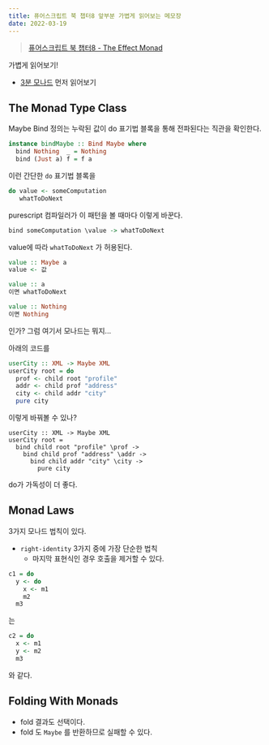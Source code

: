 ```yaml
---
title: 퓨어스크립트 북 챕터8 앞부분 가볍게 읽어보는 메모장
date: 2022-03-19
---
```


> [퓨어스크립트 북 챕터8 - The Effect Monad](https://book.purescript.org/chapter8.html)

가볍게 읽어보기!

- [3분 모나드](https://overcurried.com/3%EB%B6%84%20%EB%AA%A8%EB%82%98%EB%93%9C/) 먼저 읽어보기

## The Monad Type Class

Maybe Bind 정의는 누락된 값이 do 표기법 블록을 통해 전파된다는 직관을 확인한다.

```purescript
instance bindMaybe :: Bind Maybe where
  bind Nothing  _ = Nothing
  bind (Just a) f = f a
```

이런 간단한 `do` 표기법 블록을

```purescript
do value <- someComputation
   whatToDoNext
```

purescript 컴파일러가 이 패턴을 볼 때마다 이렇게 바꾼다.

```purescript
bind someComputation \value -> whatToDoNext
```

value에 따라 `whatToDoNext` 가 허용된다.

```purescript
value :: Maybe a
value <- 값

value :: a
이면 whatToDoNext

value :: Nothing
이면 Nothing
```

인가? 그럼 여기서 모나드는 뭐지...

아래의 코드를

```purescript
userCity :: XML -> Maybe XML
userCity root = do
  prof <- child root "profile"
  addr <- child prof "address"
  city <- child addr "city"
  pure city
```

이렇게 바꿔볼 수 있나?

```
userCity :: XML -> Maybe XML
userCity root =
  bind child root "profile" \prof ->
    bind child prof "address" \addr ->
      bind child addr "city" \city ->
        pure city
```

do가 가독성이 더 좋다.


## Monad Laws

3가지 모나드 법칙이 있다.

- `right-identity` 3가지 중에 가장 단순한 법칙
    - 마지막 표현식인 경우 호출을 제거할 수 있다.

```purescript
c1 = do
  y <- do
    x <- m1
    m2
  m3
```

는 

```purescript
c2 = do
  x <- m1
  y <- m2
  m3
```

와 같다.


## Folding With Monads

- fold 결과도 선택이다.
- fold 도 `Maybe` 를 반환하므로 실패할 수 있다.


